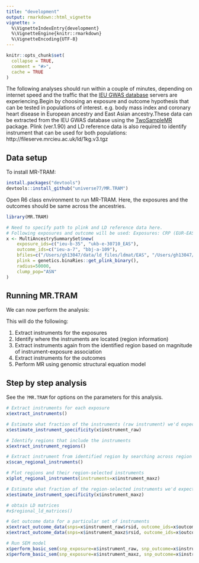 ```yaml
---
title: "development"
output: rmarkdown::html_vignette
vignette: >
  %\VignetteIndexEntry{development}
  %\VignetteEngine{knitr::rmarkdown}
  %\VignetteEncoding{UTF-8}
---
```


```r
knitr::opts_chunk$set(
  collapse = TRUE,
  comment = "#>",
  cache = TRUE
)
```

The following analyses should run within a couple of minutes, depending on internet speed and the traffic that the [IEU GWAS database](https://gwas.mrcieu.ac.uk/) servers are experiencing.Begin by choosing an exposure and outcome hypothesis that can be tested in populations of interest. e.g. body mass index and coronary heart disease in European ancestry and East Asian ancestry.These data can be extracted from the IEU GWAS database using the [TwoSampleMR](https://mrcieu.github.io/TwoSampleMR/) package. Plink (ver.1.90) and LD reference data is also required to identify instrument that can be used for both populations: http://fileserve.mrcieu.ac.uk/ld/1kg.v3.tgz 


## Data setup

To install MR-TRAM:

```r
install.packages("devtools")
devtools::install_github("universe77/MR.TRAM")
```

Open R6 class environment to run MR-TRAM. Here, the exposures and the outcomes should be same across the ancestries. 

```r
library(MR.TRAM)

# Need to specify path to plink and LD reference data here.
# Following exposures and outcome will be used: Exposures: CRP (EUR-EAS); Outcomes: CHD (EUR-EAS)
x <- MultiAncestrySummarySet$new(
	exposure_ids=c("ieu-b-35", "ukb-e-30710_EAS"), 
	outcome_ids=c("ieu-a-7", "bbj-a-109"), 
	bfiles=c("/Users/gh13047/data/ld_files/ldmat/EAS", "/Users/gh13047/data/ld_files/ldmat/AFR"), 
	plink = genetics.binaRies::get_plink_binary(), 
	radius=50000, 
	clump_pop="ASN"
)
```

## Running MR.TRAM

We can now perform the analysis:

This will do the following:

1. Extract instruments for the exposures
2. Identify where the instruments are located (region information)
3. Extract instruments again from the identified region based on magnitude of instrument-exposure association
4. Extract instruments for the outcomes
5. Perform MR using genomic structural equation model


## Step by step analysis 
See the `?MR.TRAM` for options on the parameters for this analysis. 
```r
# Extract instruments for each exposure
x$extract_instruments()

# Estimate what fraction of the instruments (raw instrument) we'd expect to replicate across the ancestries
x$estimate_instrument_specificity(x$instrument_raw)

# Identify regions that include the instruments
x$extract_instrument_regions()

# Extract instrument from identified region by searching across region for best associations
x$scan_regional_instruments()

# Plot regions and their region-selected instruments
x$plot_regional_instruments(instruments=x$instrument_maxz)

# Estimate what fraction of the region-selected instruments we'd expect to replicate
x$estimate_instrument_specificity(x$instrument_maxz)

# obtain LD matrices
#x$regional_ld_matrices()

# Get outcome data for a particular set of instruments
x$extract_outcome_data(snps=x$instrument_raw$rsid, outcome_ids=x$outcome_ids)
x$extract_outcome_data(snps=x$instrument_maxz$rsid, outcome_ids=x$outcome_ids)

# Run SEM model
x$perform_basic_sem(snp_exposure=x$instrument_raw, snp_outcome=x$instrument_outcome, p_exp=1, p_out=1)
x$perform_basic_sem(snp_exposure=x$instrument_maxz, snp_outcome=x$instrument_outcome, p_exp=1, p_out=1)
```

